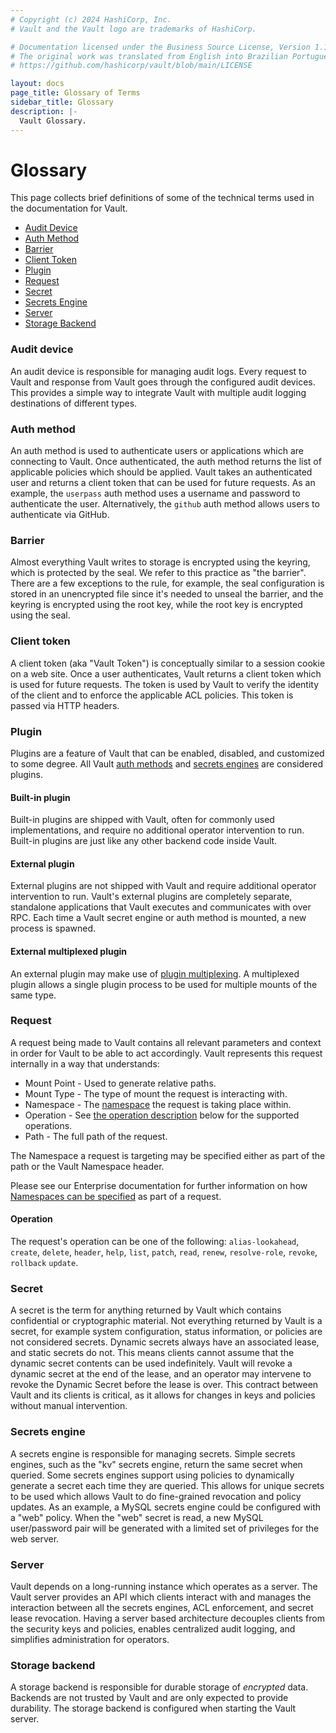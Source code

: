 ```yaml
---
# Copyright (c) 2024 HashiCorp, Inc.
# Vault and the Vault logo are trademarks of HashiCorp.

# Documentation licensed under the Business Source License, Version 1.1.
# The original work was translated from English into Brazilian Portuguese.
# https://github.com/hashicorp/vault/blob/main/LICENSE

layout: docs
page_title: Glossary of Terms
sidebar_title: Glossary
description: |-
  Vault Glossary.
---
```


# Glossary

This page collects brief definitions of some of the technical terms used in the
documentation for Vault.

- [Audit Device](#audit-device)
- [Auth Method](#auth-method)
- [Barrier](#barrier)
- [Client Token](#client-token)
- [Plugin](#plugin)
- [Request](#request)
- [Secret](#secret)
- [Secrets Engine](#secrets-engine)
- [Server](#server)
- [Storage Backend](#storage-backend)

### Audit device

An audit device is responsible for managing audit logs.
Every request to Vault and response from Vault goes through the configured
audit devices. This provides a simple way to integrate Vault with multiple
audit logging destinations of different types.

### Auth method

An auth method is used to authenticate users or applications
which are connecting to Vault. Once authenticated, the auth method returns the
list of applicable policies which should be applied. Vault takes an
authenticated user and returns a client token that can be used for future
requests. As an example, the `userpass` auth method uses a username and
password to authenticate the user. Alternatively, the `github` auth method
allows users to authenticate via GitHub.

### Barrier

Almost everything Vault writes to storage is encrypted using the keyring, which is protected by the seal. We refer to this practice as "the barrier". There are a few exceptions to the rule, for example, the seal configuration is stored in an unencrypted file since it's needed to unseal the barrier, and the keyring is encrypted using the root key, while the root key is encrypted using the seal.

### Client token

A client token (aka "Vault Token") is conceptually
similar to a session cookie on a web site. Once a user authenticates, Vault
returns a client token which is used for future requests. The token is used by
Vault to verify the identity of the client and to enforce the applicable ACL
policies. This token is passed via HTTP headers.

### Plugin

Plugins are a feature of Vault that can be enabled, disabled, and customized to
some degree. All Vault [auth methods](/vault/docs/auth) and [secrets engines](/vault/docs/secrets)
are considered plugins.

#### Built-in plugin

Built-in plugins are shipped with Vault, often for commonly used
implementations, and require no additional operator intervention to run.
Built-in plugins are just like any other backend code inside Vault.

#### External plugin

External plugins are not shipped with Vault and require additional operator
intervention to run. Vault's external plugins are completely separate,
standalone applications that Vault executes and communicates with over RPC.
Each time a Vault secret engine or auth method is mounted, a new process is
spawned.

#### External multiplexed plugin

An external plugin may make use of [plugin multiplexing](/vault/docs/plugins/plugin-architecture#plugin-multiplexing).
A multiplexed plugin allows a single plugin process to be used for multiple
mounts of the same type.

### Request

A request being made to Vault contains all relevant parameters and context in order
for Vault to be able to act accordingly. Vault represents this request internally
in a way that understands:

* Mount Point - Used to generate relative paths.
* Mount Type - The type of mount the request is interacting with.
* Namespace - The [namespace](/vault/docs/enterprise/namespaces) the request is taking place within.
* Operation - See [the operation description](#operation) below for the supported operations.
* Path - The full path of the request.

<Note title="Request's Namespace">
  The Namespace a request is targeting may be specified either as part of the path
  or the Vault Namespace header.
</Note>

Please see our Enterprise documentation for further information on how
[Namespaces can be specified](/vault/docs/enterprise/namespaces#vault-api-and-namespaces)
as part of a request.

#### Operation

The request's operation can be one of the following: `alias-lookahead`, `create`, `delete`,
`header`, `help`, `list`, `patch`, `read`, `renew`, `resolve-role`, `revoke`, `rollback`
`update`.

### Secret

A secret is the term for anything returned by Vault which
contains confidential or cryptographic material. Not everything returned by
Vault is a secret, for example system configuration, status information, or
policies are not considered secrets. Dynamic secrets always have an associated lease, and static secrets do not.
This means clients cannot assume that the dynamic secret contents can be used
indefinitely. Vault will revoke a dynamic secret at the end of the lease, and an
operator may intervene to revoke the Dynamic Secret before the lease is over. This
contract between Vault and its clients is critical, as it allows for changes
in keys and policies without manual intervention.

### Secrets engine

A secrets engine is responsible for managing secrets.
Simple secrets engines, such as the "kv" secrets engine, return the same
secret when queried. Some secrets engines support using policies to
dynamically generate a secret each time they are queried. This allows for
unique secrets to be used which allows Vault to do fine-grained revocation and
policy updates. As an example, a MySQL secrets engine could be configured with
a "web" policy. When the "web" secret is read, a new MySQL user/password pair
will be generated with a limited set of privileges for the web server.

### Server

Vault depends on a long-running instance which operates as a
server. The Vault server provides an API which clients interact with and
manages the interaction between all the secrets engines, ACL enforcement, and
secret lease revocation. Having a server based architecture decouples clients
from the security keys and policies, enables centralized audit logging, and
simplifies administration for operators.

### Storage backend

A storage backend is responsible for durable storage of
_encrypted_ data. Backends are not trusted by Vault and are only expected to
provide durability. The storage backend is configured when starting the Vault
server.
